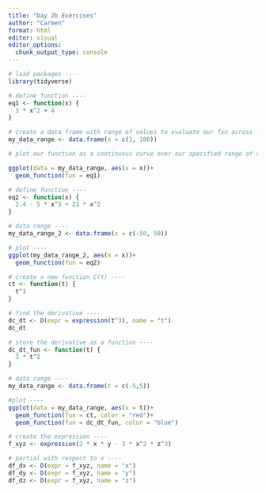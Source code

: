 ```yaml
---
title: "Day 2b Exercises"
author: "Carmen"
format: html
editor: visual
editor_options: 
  chunk_output_type: console
---
```


```r
# load packages ----
library(tidyverse)

# define function ----
eq1 <- function(x) {
  3 * x^2 + 4
}

# create a data frame with range of values to evaluate our fxn across ----
my_data_range <- data.frame(x = c(1, 100))

# plot our function as a continuous curve over our specified range of values in our df ----

ggplot(data = my_data_range, aes(x = x))+
  geom_function(fun = eq1)
```

```r
# define function ----
eq2 <- function(x) {
  2.4 - 5 * x^3 + 21 * x^2
}

# data range ----
my_data_range_2 <- data.frame(x = c(-50, 50))

# plot ----
ggplot(my_data_range_2, aes(x = x))+
  geom_function(fun = eq2)
```

```r
# create a new function C(t) ----
ct <- function(t) {
  t^3
}

# find the derivative ----
dc_dt <- D(expr = expression(t^3), name = "t")
dc_dt

# store the derivative as a function ----
dc_dt_fun <- function(t) {
  3 * t^2
}

# data range ----
my_data_range <- data.frame(t = c(-5,5))

#plot ----
ggplot(data = my_data_range, aes(x = t))+
  geom_function(fun = ct, color = "red")+
  geom_function(fun = dc_dt_fun, color = "blue")
```

```r
# create the expression ----
f_xyz <- expression(2 * x * y - 3 * x^2 * z^3)

# partial with respect to x ----
df_dx <- D(expr = f_xyz, name = "x")
df_dy <- D(expr = f_xyz, name = "y")
df_dz <- D(expr = f_xyz, name = "z")

```



